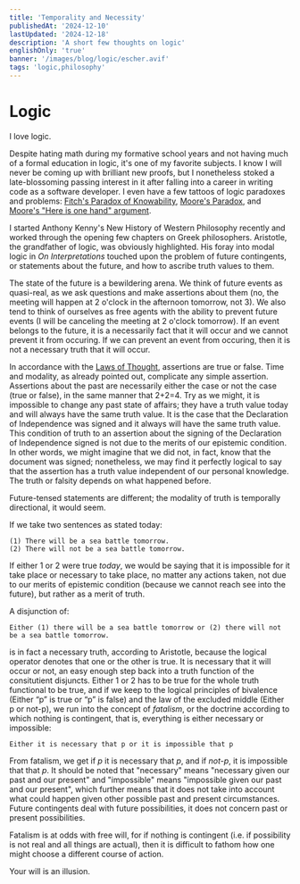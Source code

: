 ```yaml
---
title: 'Temporality and Necessity'
publishedAt: '2024-12-10'
lastUpdated: '2024-12-18'
description: 'A short few thoughts on logic'
englishOnly: 'true'
banner: '/images/blog/logic/escher.avif'
tags: 'logic,philosophy'
---
```


# Logic

I love logic.

Despite hating math during my formative school years and not having much of a formal education in logic, it's one of my favorite subjects. I know I will never be coming up
with brilliant new proofs, but I nonetheless stoked a late-blossoming passing interest in it after falling into a career in writing code as a software developer. I even have a few
tattoos of logic paradoxes and problems: [Fitch's Paradox of Knowability](https://en.wikipedia.org/wiki/Fitch%27s_paradox_of_knowability),
[Moore's Paradox](https://en.wikipedia.org/wiki/Moore%27s_paradox), and [Moore's "Here is one hand" argument](https://en.wikipedia.org/wiki/Here_is_one_hand).

I started Anthony Kenny's New History of Western Philosophy recently and worked through the opening few chapters on Greek philosophers. Aristotle, the grandfather
of logic, was obviously highlighted. His foray into modal logic in _On Interpretations_ touched upon the problem of future contingents, or statements about the future,
and how to ascribe truth values to them.

The state of the future is a bewildering arena. We think of future events as quasi-real, as we ask questions and make assertions about them (no, the meeting will happen at
2 o'clock in the afternoon tomorrow, not 3). We also tend to think of ourselves as free agents with the ability to prevent future events (I will be canceling the meeting
at 2 o'clock tomorrow). If an event belongs to the future, it is a necessarily fact that it will occur and we cannot prevent it from occuring. If we can prevent an event
from occuring, then it is not a necessary truth that it will occur.

In accordance with the [Laws of Thought](https://en.wikipedia.org/wiki/Law_of_thought), assertions are true or false. Time and modality, as already pointed out,
complicate any simple assertion. Assertions about the past are necessarily either the case or not the case (true or false), in the same manner that 2+2=4. Try as we might,
it is impossible to change any past state of affairs; they have a truth value today and will always have the same truth value. It is the case that the Declaration of
Independence was signed and it always will have the same truth value. This condition of truth to an assertion about the signing of the Declaration of Independence signed
is not due to the merits of our epistemic condition. In other words, we might imagine that we did not, in fact, know that the document was signed; nonetheless, we may find
it perfectly logical to say that the assertion has a truth value independent of our personal knowledge. The truth or falsity depends on what happened before.

Future-tensed statements are different; the modality of truth is temporally directional, it would seem.

If we take two sentences as stated today:

```
(1) There will be a sea battle tomorrow.
(2) There will not be a sea battle tomorrow.
```

If either 1 or 2 were true _today_, we would be saying that it is impossible for it take place or necessary to take place, no matter any actions taken, not due to
our merits of epistemic condition (because we cannot reach see into the future), but rather as a merit of truth.

A disjunction of:

```
Either (1) there will be a sea battle tomorrow or (2) there will not be a sea battle tomorrow.
```

is in fact a necessary truth, according to Aristotle, because the logical operator denotes that one or the other is true. It is necessary that it will occur or not, an easy
enough step back into a truth function of the consitutient disjuncts. Either 1 or 2 has to be true for the whole truth functional to be true, and if we keep to the logical
principles of bivalence (Either “p” is true or “p” is false) and the law of the excluded middle (Either p or not-p), we run into the concept of _fatalism_, or the doctrine
according to which nothing is contingent, that is, everything is either necessary or impossible:

```
Either it is necessary that p or it is impossible that p
```

From fatalism, we get if _p_ it is necessary that _p_, and if _not-p_, it is impossible that that _p_. It should be noted that "necessary" means "necessary given our past
and our present" and "impossible" means "impossible given our past and our present", which further means that it does not take into account what could happen given other possible
past and present circumstances. Future contingents deal with future possibilities, it does not concern past or present possibilities.

Fatalism is at odds with free will, for if nothing is contingent (i.e. if possibility is not real and all things are actual), then it is difficult to fathom how one might
choose a different course of action.

Your will is an illusion.
